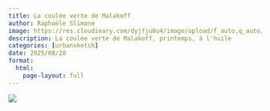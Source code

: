 ```yaml
---
title: La coulée verte de Malakoff
author: Raphaële Slimane
image: https://res.cloudinary.com/dyjfju0u4/image/upload/f_auto,q_auto/v1757408631/coulee_verte2_wnlvvq.png
description: La coulée verte de Malakoff, printemps, à l'huile
categories: [urbansketch]
date: 2025/08/20
format:
  html:
    page-layout: full
---
```


![](https://res.cloudinary.com/dyjfju0u4/image/upload/f_auto,q_auto/v1757408631/coulee_verte2_wnlvvq.png)

